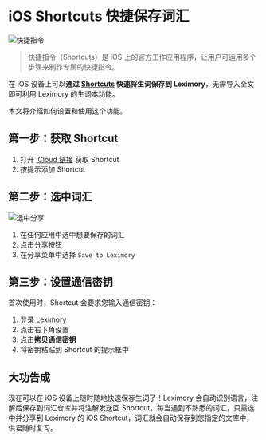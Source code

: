 # iOS Shortcuts 快捷保存词汇

![快捷指令](/ios-shortcuts/shortcuts.webp)

> 快捷指令（Shortcuts）是 iOS 上的官方工作应用程序，让用户可运用多个步骤来制作专属的快捷指令。

在 iOS 设备上可以**通过 [Shortcuts](https://apps.apple.com/app/shortcuts/id1462947752) 快速将生词保存到 Leximory**，无需导入全文即可利用 Leximory 的生词本功能。

本文将介绍如何设置和使用这个功能。

## 第一步：获取 Shortcut

1. 打开 [iCloud 链接](https://www.icloud.com/shortcuts/caeb28ac63604cc485ad3825baf2cf38) 获取 Shortcut
2. 按提示添加 Shortcut

## 第二步：选中词汇

![选中分享](/ios-shortcuts/share.webp)

1. 在任何应用中选中想要保存的词汇
2. 点击分享按钮
3. 在分享菜单中选择 `Save to Leximory`

## 第三步：设置通信密钥

首次使用时，Shortcut 会要求您输入通信密钥：

1. 登录 Leximory
2. 点击右下角设置
3. 点击**拷贝通信密钥**
4. 将密钥粘贴到 Shortcut 的提示框中

## 大功告成

现在可以在 iOS 设备上随时随地快速保存生词了！Leximory 会自动识别语言，注解后保存到词汇仓库并将注解发送回 Shortcut。每当遇到不熟悉的词汇，只需选中并分享到 Leximory 的 iOS Shortcut，词汇就会自动保存到您指定的文库中，供君随时复习。
